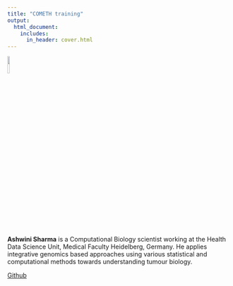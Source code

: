 ```yaml
---
title: "COMETH training"
output:
  html_document:
    includes:
      in_header: cover.html
---
```

![](pictures/ashwin.png){width=10%}  
<br>
**Ashwini Sharma** is a Computational Biology scientist working at the Health Data Science Unit, Medical Faculty Heidelberg, Germany. He applies integrative genomics based approaches using various statistical and computational methods towards understanding tumour biology.  

[Github](https://ashwini-kr-sharma.github.io/)

